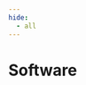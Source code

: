 ```yaml
---
hide:
  - all
---
```


# Software

<div class="github-card" data-github="amichuda/jupyter-doexport" data-width="400" data-height="155" data-theme="default"></div>
<script src="//cdn.jsdelivr.net/github-cards/latest/widget.js"></script>

<div class="github-card" data-github="amichuda/notion-github-sync" data-width="400" data-height="" data-theme="default"></div>
<script src="//cdn.jsdelivr.net/github-cards/latest/widget.js"></script>

<div class="github-card" data-github="s3alfisc/wildboottest" data-width="400" data-height="" data-theme="default"></div>
<script src="//cdn.jsdelivr.net/github-cards/latest/widget.js"></script>